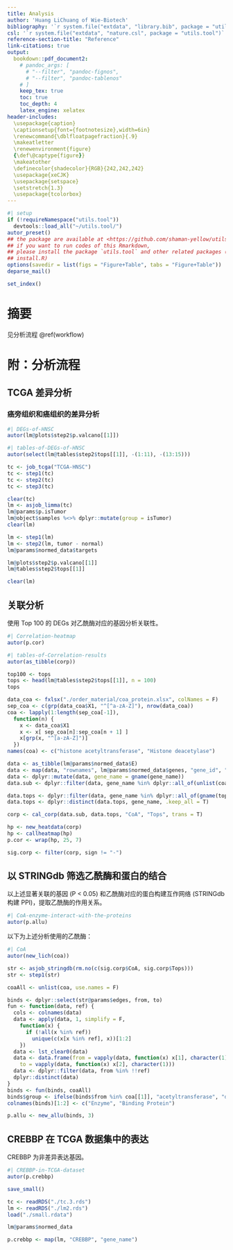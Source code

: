 ```yaml
---
title: Analysis
author: 'Huang LiChuang of Wie-Biotech'
bibliography: '`r system.file("extdata", "library.bib", package = "utils.tool")`'
csl: '`r system.file("extdata", "nature.csl", package = "utils.tool")`'
reference-section-title: "Reference"
link-citations: true
output:
  bookdown::pdf_document2:
    # pandoc_args: [
      # "--filter", "pandoc-fignos",
      # "--filter", "pandoc-tablenos"
    # ]
    keep_tex: true
    toc: true
    toc_depth: 4
    latex_engine: xelatex
header-includes:
  \usepackage{caption}
  \captionsetup{font={footnotesize},width=6in}
  \renewcommand{\dblfloatpagefraction}{.9}
  \makeatletter
  \renewenvironment{figure}
  {\def\@captype{figure}}
  \makeatother
  \definecolor{shadecolor}{RGB}{242,242,242}
  \usepackage{xeCJK}
  \usepackage{setspace}
  \setstretch{1.3} 
  \usepackage{tcolorbox}
---
```



```r
#| setup
if (!requireNamespace("utils.tool"))
  devtools::load_all("~/utils.tool/")
autor_preset()
## the package are available at <https://github.com/shaman-yellow/utils.tool>
## if you want to run codes of this Rmarkdown,
## please install the package `utils.tool` and other related packages (run
## install.R)
options(savedir = list(figs = "Figure+Table", tabs = "Figure+Table"))
deparse_mail()
```

```r
set_index()
```

# 摘要 {#abstract}

见分析流程 \@ref(workflow)

# 附：分析流程 {#workflow}

## TCGA 差异分析

### 癌旁组织和癌组织的差异分析

```r
#| DEGs-of-HNSC
autor(lm@plots$step2$p.valcano[[1]])
```

```r
#| tables-of-DEGs-of-HNSC
autor(select(lm@tables$step2$tops[[1]], -(1:11), -(13:15)))
```

```r
tc <- job_tcga("TCGA-HNSC")
tc <- step1(tc)
tc <- step2(tc)
tc <- step3(tc)

clear(tc)
lm <- asjob_limma(tc)
lm@params$p.isTumor
lm@object$samples %<>% dplyr::mutate(group = isTumor)
clear(lm)

lm <- step1(lm)
lm <- step2(lm, tumor - normal)
lm@params$normed_data$targets

lm@plots$step2$p.valcano[[1]]
lm@tables$step2$tops[[1]]

clear(lm)
```

## 关联分析

使用 Top 100 的 DEGs 对乙酰酶对应的基因分析关联性。

```r
#| Correlation-heatmap
autor(p.cor)
```

```r
#| tables-of-Correlation-results
autor(as_tibble(corp))
```

```r
top100 <- tops
tops <- head(lm@tables$step2$tops[[1]], n = 100)
tops
```

```r
data_coa <- fxlsx("./order_material/coa_protein.xlsx", colNames = F)
sep_coa <- c(grp(data_coa$X1, "^[^a-zA-Z]"), nrow(data_coa))
coa <- lapply(1:length(sep_coa[-1]),
  function(n) {
    x <- data_coa$X1
    x <- x[ sep_coa[n]:sep_coa[n + 1] ]
    x[grp(x, "^[a-zA-Z]")]
  })
names(coa) <- c("histone acetyltransferase", "Histone deacetylase")
```

```r
data <- as_tibble(lm@params$normed_data$E)
data <- map(data, "rownames", lm@params$normed_data$genes, "gene_id", "gene_name")
data <- dplyr::mutate(data, gene_name = gname(gene_name))
data.sub <- dplyr::filter(data, gene_name %in% dplyr::all_of(unlist(coa)))

data.tops <- dplyr::filter(data, gene_name %in% dplyr::all_of(gname(tops$gene_name)))
data.tops <- dplyr::distinct(data.tops, gene_name, .keep_all = T)

corp <- cal_corp(data.sub, data.tops, "CoA", "Tops", trans = T)

hp <- new_heatdata(corp)
hp <- callheatmap(hp)
p.cor <- wrap(hp, 25, 7)

sig.corp <- filter(corp, sign != "-")
```

## 以 STRINGdb 筛选乙酰酶和蛋白的结合

以上述显著关联的基因 (P < 0.05) 和乙酰酶对应的蛋白构建互作网络 (STRINGdb 构建 PPI)，提取乙酰酶的作用关系。

```r
#| CoA-enzyme-interact-with-the-proteins
autor(p.allu)
```

以下为上述分析使用的乙酰酶：

```r
#| CoA
autor(new_lich(coa))
```

```r
str <- asjob_stringdb(rm.no(c(sig.corp$CoA, sig.corp$Tops)))
str <- step1(str)

coaAll <- unlist(coa, use.names = F)

binds <- dplyr::select(str@params$edges, from, to)
fun <- function(data, ref) {
  cols <- colnames(data)
  data <- apply(data, 1, simplify = F,
    function(x) {
      if (!all(x %in% ref))
        unique(c(x[x %in% ref], x))[1:2]
    })
  data <- lst_clear0(data)
  data <- data.frame(from = vapply(data, function(x) x[1], character(1)),
    to = vapply(data, function(x) x[2], character(1)))
  data <- dplyr::filter(data, from %in% !!ref)
  dplyr::distinct(data)
}
binds <- fun(binds, coaAll)
binds$group <- ifelse(binds$from %in% coa[[1]], "acetyltransferase", "deacetylase")
colnames(binds)[1:2] <- c("Enzyme", "Binding Protein")

p.allu <- new_allu(binds, 3)
```

## CREBBP 在 TCGA 数据集中的表达

CREBBP 为非差异表达基因。

```r
#| CREBBP-in-TCGA-dataset
autor(p.crebbp)
```

```r
save_small()

tc <- readRDS("./tc.3.rds")
lm <- readRDS("./lm2.rds")
load("./small.rdata")

lm@params$normed_data

p.crebbp <- map(lm, "CREBBP", "gene_name")
```


